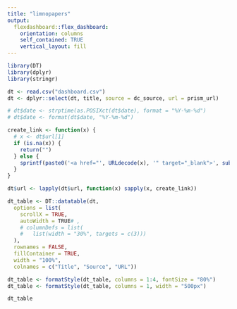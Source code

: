 ```yaml
---
title: "limnopapers"
output: 
  flexdashboard::flex_dashboard:
    orientation: columns
    self_contained: TRUE
    vertical_layout: fill
---
```


```r
library(DT)
library(dplyr)
library(stringr)
```


```r
dt <- read.csv("dashboard.csv")
dt <- dplyr::select(dt, title, source = dc_source, url = prism_url)

# dt$date <- strptime(as.POSIXct(dt$date), format = "%Y-%m-%d")
# dt$date <- format(dt$date, "%Y-%m-%d")

create_link <- function(x) {
  # x <- dt$url[1]
  if (is.na(x)) {
    return("")
  } else {
    sprintf(paste0('<a href="', URLdecode(x), '" target="_blank">', substr(x, 1, 25), "</a>"))
  }
}

dt$url <- lapply(dt$url, function(x) sapply(x, create_link))

dt_table <- DT::datatable(dt,
  options = list(
    scrollX = TRUE,
    autoWidth = TRUE# ,
    # columnDefs = list(
    #   list(width = "30%", targets = c(3)))
  ),
  rownames = FALSE,
  fillContainer = TRUE,
  width = "100%",
  colnames = c("Title", "Source", "URL"))

dt_table <- formatStyle(dt_table, columns = 1:4, fontSize = "80%")
dt_table <- formatStyle(dt_table, columns = 1, width = "500px")

dt_table
```
